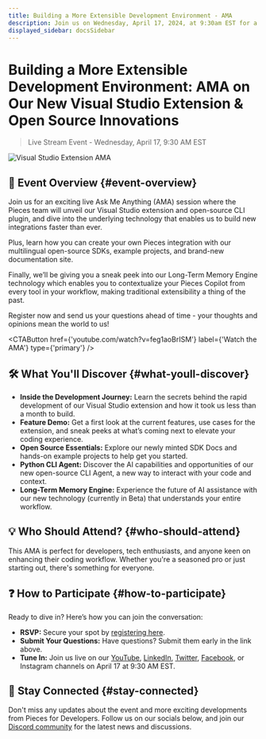 ```yaml
---
title: Building a More Extensible Development Environment - AMA
description: Join us on Wednesday, April 17, 2024, at 9:30am EST for a deep dive into our new Visual Studio extension, open source CLI plugin, and much more.
displayed_sidebar: docsSidebar
---
```



# Building a More Extensible Development Environment: AMA on Our New Visual Studio Extension & Open Source Innovations

> Live Stream Event - Wednesday, April 17, 9:30 AM EST

![Visual Studio Extension AMA](/ama/visual-studio-ama.png)

## 🚀 Event Overview {#event-overview}
Join us for an exciting live Ask Me Anything (AMA) session where the Pieces team will unveil our Visual Studio extension and open-source CLI plugin, and dive into the underlying technology that enables us to build new integrations faster than ever.

Plus, learn how you can create your own Pieces integration with our multilingual open-source SDKs, example projects, and brand-new documentation site.

Finally, we’ll be giving you a sneak peek into our Long-Term Memory Engine technology which enables you to contextualize your Pieces Copilot from every tool in your workflow, making traditional extensibility a thing of the past.

Register now and send us your questions ahead of time - your thoughts and opinions mean the world to us!

<CTAButton
  href={'youtube.com/watch?v=feg1aoBrISM'}
  label={'Watch the AMA'}
  type={'primary'}
/>

## 🛠 What You'll Discover {#what-youll-discover}
- **Inside the Development Journey:** Learn the secrets behind the rapid development of our Visual Studio extension and how it took us less than a month to build.
- **Feature Demo:** Get a first look at the current features, use cases for the extension, and sneak peeks at what’s coming next to elevate your coding experience.
- **Open Source Essentials:** Explore our newly minted SDK Docs and hands-on example projects to help get you started.
- **Python CLI Agent:** Discover the AI capabilities and opportunities of our new open-source CLI Agent, a new way to interact with your code and context.
- **Long-Term Memory Engine:** Experience the future of AI assistance with our new technology (currently in Beta) that understands your entire workflow.

## 💡 Who Should Attend? {#who-should-attend}
This AMA is perfect for developers, tech enthusiasts, and anyone keen on enhancing their coding workflow. Whether you're a seasoned pro or just starting out, there's something for everyone.

## ❓ How to Participate {#how-to-participate}
Ready to dive in? Here’s how you can join the conversation:
- **RSVP:** Secure your spot by [registering here](https://getpieces.typeform.com/to/r4QUon78).
- **Submit Your Questions:** Have questions? Submit them early in the link above.
- **Tune In:** Join us live on our [YouTube](https://www.youtube.com/watch?v=feg1aoBrISM), [LinkedIn](https://www.linkedin.com/events/7183901764323061760), [Twitter](https://twitter.com/getpieces), [Facebook](https://www.facebook.com/events/387287914150946), or Instagram channels on April 17 at 9:30 AM EST.

## 📣 Stay Connected {#stay-connected}
Don't miss any updates about the event and more exciting developments from Pieces for Developers. Follow us on our socials below, and join our [Discord community](https://discord.gg/getpieces) for the latest news and discussions.

<MiniSpacer />

<SocialIcons />

